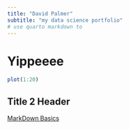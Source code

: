 ```yaml
---
title: "David Palmer"
subtitle: "my data science portfolio"
# use quarto markdown to 
---
```


# Yippeeee

```r
plot(1:20)
```

## Title 2 Header

[MarkDown Basics](https://quarto.org/docs/authoring/markdown-basics.html#links-images)
